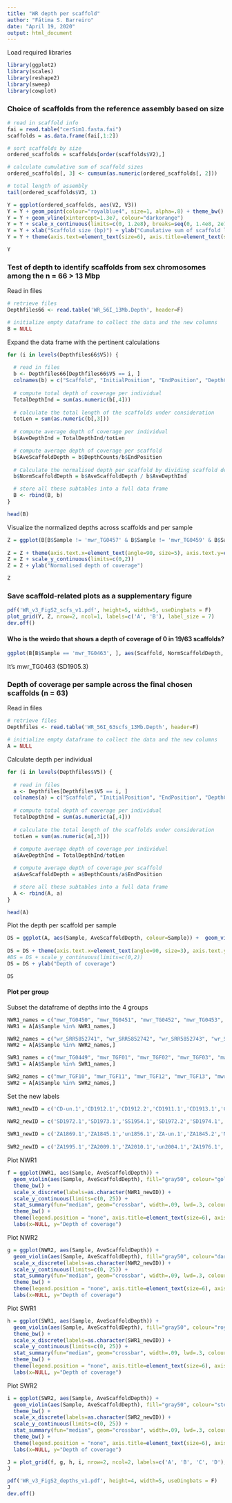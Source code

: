 ```yaml
---
title: "WR depth per scaffold"
author: "Fátima S. Barreiro"
date: "April 19, 2020"
output: html_document
---
```



Load required libraries
```r
library(ggplot2)
library(scales)
library(reshape2)
library(sweep)
library(cowplot)
```

### Choice of scaffolds from the reference assembly based on size

```r
# read in scaffold info
fai = read.table("cerSim1.fasta.fai")
scaffolds = as.data.frame(fai[,1:2])

# sort scaffolds by size
ordered_scaffolds = scaffolds[order(scaffolds$V2),]

# calculate cumulative sum of scaffold sizes 
ordered_scaffolds[, 3] <- cumsum(as.numeric(ordered_scaffolds[, 2]))

# total length of assembly
tail(ordered_scaffolds$V3, 1)
```


```r
Y = ggplot(ordered_scaffolds, aes(V2, V3))
Y = Y + geom_point(colour="royalblue4", size=1, alpha=.8) + theme_bw()
Y = Y + geom_vline(xintercept=1.3e7, colour="darkorange") 
Y = Y + scale_x_continuous(limits=c(0, 1.2e8), breaks=seq(0, 1.4e8, 2e7))
Y = Y + xlab("Scaffold size (bp)") + ylab("Cumulative sum of scaffold length (bp)")
Y = Y + theme(axis.text=element_text(size=6), axis.title=element_text(size=8))

Y
```




######################################################################

### Test of depth to identify scaffolds from sex chromosomes among the n = 66 > 13 Mbp

Read in files
```r
# retrieve files
Depthfiles66 <- read.table('WR_56I_13Mb.Depth', header=F)
```

```r
# initialize empty dataframe to collect the data and the new columns
B = NULL
```

Expand the data frame with the pertinent calculations
```r
for (i in levels(Depthfiles66$V5)) {
  
  # read in files
  b <- Depthfiles66[Depthfiles66$V5 == i, ]
  colnames(b) = c("Scaffold", "InitialPosition", "EndPosition", "DepthCounts", "Sample")
  
  # compute total depth of coverage per individual
  TotalDepthInd = sum(as.numeric(b[,4]))
  
  # calculate the total length of the scaffolds under consideration
  totLen = sum(as.numeric(b[,3]))
  
  # compute average depth of coverage per individual
  b$AveDepthInd = TotalDepthInd/totLen

  # compute average depth of coverage per scaffold
  b$AveScaffoldDepth = b$DepthCounts/b$EndPosition
  
  # Calculate the normalised depth per scaffold by dividing scaffold depth by total depth
  b$NormScaffoldDepth = b$AveScaffoldDepth / b$AveDepthInd

  # store all these subtables into a full data frame
  B <- rbind(B, b)
}

head(B)
```



Visualize the normalized depths across scaffolds and per sample
```r
Z = ggplot(B[B$Sample != 'mwr_TG0457' & B$Sample != 'mwr_TG0459' & B$Sample != 'mwr_TG0464' & B$Sample != 'mwr_TGF08', ], aes(Scaffold, NormScaffoldDepth, colour=Sample)) +  geom_point(size=1, alpha=.6) + theme_bw() + guides(colour=F)
  
Z = Z + theme(axis.text.x=element_text(angle=90, size=5), axis.text.y=element_text(size=8), axis.title=element_text(size=8))
Z = Z + scale_y_continuous(limits=c(0,2))
Z = Z + ylab("Normalised depth of coverage")

Z
```



### Save scaffold-related plots as a supplementary figure

```r
pdf('WR_v3_FigS2_scfs_v1.pdf', height=5, width=5, useDingbats = F)
plot_grid(Y, Z, nrow=2, ncol=1, labels=c('A', 'B'), label_size = 7)
dev.off()
```



#### Who is the weirdo that shows a depth of coverage of 0 in 19/63 scaffolds? 
```r
ggplot(B[B$Sample == 'mwr_TG0463', ], aes(Scaffold, NormScaffoldDepth, colour=Sample)) +  geom_point(size=1, alpha=.6) + theme_bw()
```


It's mwr_TG0463 (SD1905.3)


##############################################################################

### Depth of coverage per sample across the final chosen scaffolds (n = 63)


Read in files
```r
# retrieve files
Depthfiles <- read.table('WR_56I_63scfs_13Mb.Depth', header=F)
```

```r
# initialize empty dataframe to collect the data and the new columns
A = NULL
```


Calculate depth per individual
```r
for (i in levels(Depthfiles$V5)) {
  
  # read in files
  a <- Depthfiles[Depthfiles$V5 == i, ]
  colnames(a) = c("Scaffold", "InitialPosition", "EndPosition", "DepthCounts", "Sample")
  
  # compute total depth of coverage per individual
  TotalDepthInd = sum(as.numeric(a[,4]))
  
  # calculate the total length of the scaffolds under consideration
  totLen = sum(as.numeric(a[,3]))
  
  # compute average depth of coverage per individual
  a$AveDepthInd = TotalDepthInd/totLen

  # compute average depth of coverage per scaffold
  a$AveScaffoldDepth = a$DepthCounts/a$EndPosition

  # store all these subtables into a full data frame
  A <- rbind(A, a)
}

head(A)

```


Plot the depth per scaffold per sample
```r
DS = ggplot(A, aes(Sample, AveScaffoldDepth, colour=Sample)) +  geom_violin(alpha=.6) + theme_bw() + guides(colour=F)
  
DS = DS + theme(axis.text.x=element_text(angle=90, size=3), axis.text.y=element_text(size=8), axis.title=element_text(size=8))
#DS = DS + scale_y_continuous(limits=c(0,2))
DS = DS + ylab("Depth of coverage")

DS
```



#### Plot per group

Subset the dataframe of depths into the 4 groups
```r
NWR1_names = c("mwr_TG0450", "mwr_TG0451", "mwr_TG0452", "mwr_TG0453", "mwr_TG0454", "mwr_TG0455", "mwr_TG0456", "mwr_TG0458", "mwr_TG0460", "mwr_TG0461", "mwr_TG0462", "mwr_TG0463", "mwr_TG0465", "mwr_TGF14", "mwr_TGF15", "mwr_TGF16")
NWR1 = A[A$Sample %in% NWR1_names,]

NWR2_names = c("wr_SRR5852741", "wr_SRR5852742", "wr_SRR5852743", "wr_SRR5852744", "wr_SRR5852745", "wr_SRR5852746", "wr_SRR5852747", "wr_SRR5852748", "wr_SRR5852749")
NWR2 = A[A$Sample %in% NWR2_names,]

SWR1_names = c("mwr_TG0449", "mwr_TGF01", "mwr_TGF02", "mwr_TGF03", "mwr_TGF04", "mwr_TGF05", "mwr_TGF06", "mwr_TGF07", "mwr_TGF09")
SWR1 = A[A$Sample %in% SWR1_names,]

SWR2_names = c("mwr_TGF10", "mwr_TGF11", "mwr_TGF12", "mwr_TGF13", "mwr_TGF17", "wr_P9109_102", "wr_P9109_103", "wr_P9109_104", "wr_P9109_105", "wr_P9109_106", "wr_P9109_107", "wr_P9109_108", "wr_P9109_109", "wr_P9109_110", "wr_SRR5852738", "wr_SRR5852739", "wr_SRR5852740", "wr_SRR5852750")
SWR2 = A[A$Sample %in% SWR2_names,]
```


Set the new labels
```r
NWR1_newID = c('CD-un.1','CD1912.1','CD1912.2','CD1911.1','CD1913.1','CD1912.3','CD1911.2','CD-un.2','SD1905.1','SD1905.2','UG1905.1','SD1905.3','SD1905.4','SD1914.1','UG1905.2','SD1905.5')

NWR2_newID = c('SD1972.1','SD1973.1','SS1954.1','SD1972.2','SD1974.1','SD1972.3','SD1963.1','UG1965.1','SD1972.4')
  
SWR1_newID = c('ZA1869.1','ZA1845.1','un1856.1','ZA-un.1','ZA1845.2','NA1856.1','NA1845.1','NA1857.1','ZA1842.1')
  
SWR2_newID = c('ZA1995.1','ZA2009.1','ZA2010.1','un2004.1','ZA1976.1','cap2009.1','cap2010.1','cap2008.1','cap2011.1','cap2011.2','cap2011.3','ZA2012.1','ZA1968.1','ZA1969.1','ZA1958.1','ZA1963.1','ZA1963.2','ZA1961.1')
```



Plot NWR1
```r
f = ggplot(NWR1, aes(Sample, AveScaffoldDepth)) + 
  geom_violin(aes(Sample, AveScaffoldDepth), fill="gray50", colour="gold2", alpha=.4, lwd=.3) +
  theme_bw() +
  scale_x_discrete(labels=as.character(NWR1_newID)) +
  scale_y_continuous(limits=c(0, 25)) +
  stat_summary(fun="median", geom="crossbar", width=.09, lwd=.3, colour="gray10") +
  theme_bw() + 
  theme(legend.position = "none", axis.title=element_text(size=6), axis.text.x=element_text(size=4, angle=40, hjust=1, colour='black'), axis.text.y=element_text(size=6, colour='gray10'), panel.grid.major.y = element_line(size=.1, colour='gray70')) +
  labs(x=NULL, y="Depth of coverage")

```


Plot NWR2
```r
g = ggplot(NWR2, aes(Sample, AveScaffoldDepth)) + 
  geom_violin(aes(Sample, AveScaffoldDepth), fill="gray50", colour="darkorange", alpha=.4, lwd=.3) +
  scale_x_discrete(labels=as.character(NWR2_newID)) +
  scale_y_continuous(limits=c(0, 25)) +
  stat_summary(fun="median", geom="crossbar", width=.09, lwd=.3, colour="gray10") +
  theme_bw() + 
  theme(legend.position = "none", axis.title=element_text(size=6), axis.text.x=element_text(size=4, angle=40, hjust=1, colour='black'), axis.text.y=element_text(size=6, colour='gray10'), panel.grid.major.y = element_line(size=.1, colour='gray70')) +
  labs(x=NULL, y="Depth of coverage")

```

Plot SWR1
```r
h = ggplot(SWR1, aes(Sample, AveScaffoldDepth)) + 
  geom_violin(aes(Sample, AveScaffoldDepth), fill="gray50", colour="royalblue4", alpha=.4, lwd=.3) +
  theme_bw() +
  scale_x_discrete(labels=as.character(SWR1_newID)) +
  scale_y_continuous(limits=c(0, 25)) +
  stat_summary(fun="median", geom="crossbar", width=.09, lwd=.3, colour="gray10") +
  theme_bw() + 
  theme(legend.position = "none", axis.title=element_text(size=6), axis.text.x=element_text(size=4, angle=40, hjust=1, colour='black'), axis.text.y=element_text(size=6, colour='gray10'), panel.grid.major.y = element_line(size=.1, colour='gray70')) +
  labs(x=NULL, y="Depth of coverage")

```

Plot SWR2
```r
i = ggplot(SWR2, aes(Sample, AveScaffoldDepth)) + 
  geom_violin(aes(Sample, AveScaffoldDepth), fill="gray50", colour="steelblue3", alpha=.4, lwd=.3) +
  theme_bw() +
  scale_x_discrete(labels=as.character(SWR2_newID)) +
  scale_y_continuous(limits=c(0, 25)) +
  stat_summary(fun="median", geom="crossbar", width=.09, lwd=.3, colour="gray10") +
  theme_bw() + 
  theme(legend.position = "none", axis.title=element_text(size=6), axis.text.x=element_text(size=4, angle=40, hjust=1, colour='black'), axis.text.y=element_text(size=6, colour='gray10'), panel.grid.major.y = element_line(size=.1, colour='gray70')) +
  labs(x=NULL, y="Depth of coverage")

```


```r
J = plot_grid(f, g, h, i, nrow=2, ncol=2, labels=c('A', 'B', 'C', 'D'), label_size = 7)
J
```


```r
pdf('WR_v3_FigS2_depths_v1.pdf', height=4, width=5, useDingbats = F)
J
dev.off()

```













